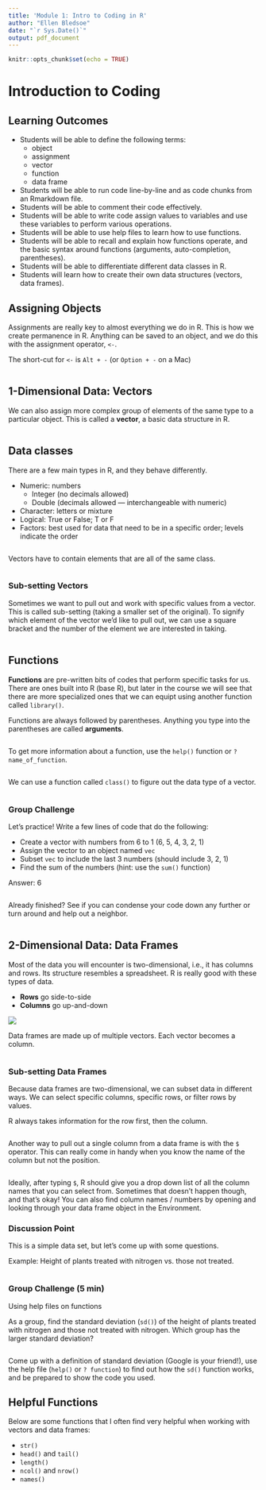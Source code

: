 ```yaml
---
title: 'Module 1: Intro to Coding in R'
author: "Ellen Bledsoe"
date: "`r Sys.Date()`"
output: pdf_document
---
```


```r
knitr::opts_chunk$set(echo = TRUE)
```

# Introduction to Coding

## Learning Outcomes

-   Students will be able to define the following terms:
    -   object
    -   assignment
    -   vector
    -   function
    -   data frame
-   Students will be able to run code line-by-line and as code chunks from an Rmarkdown file.
-   Students will be able to comment their code effectively.
-   Students will be able to write code assign values to variables and use these variables to perform various operations.
-   Students will be able to use help files to learn how to use functions.
-   Students will be able to recall and explain how functions operate, and the basic syntax around functions (arguments, auto-completion, parentheses).
-   Students will be able to differentiate different data classes in R.
-   Students will learn how to create their own data structures (vectors, data frames).

## Assigning Objects

Assignments are really key to almost everything we do in R. This is how we create permanence in R. Anything can be saved to an object, and we do this with the assignment operator, `<-`.

The short-cut for `<-` is `Alt + -` (or `Option + -` on a Mac)

```r


```

## 1-Dimensional Data: Vectors

We can also assign more complex group of elements of the same type to a particular object. This is called a **vector**, a basic data structure in R.

```r


```

## Data classes

There are a few main types in R, and they behave differently.

-   Numeric: numbers
    -   Integer (no decimals allowed)
    -   Double (decimals allowed --- interchangeable with numeric)
-   Character: letters or mixture
-   Logical: True or False; T or F
-   Factors: best used for data that need to be in a specific order; levels indicate the order

```r


```

Vectors have to contain elements that are all of the same class.

```r


```

### Sub-setting Vectors

Sometimes we want to pull out and work with specific values from a vector. This is called sub-setting (taking a smaller set of the original). To signify which element of the vector we'd like to pull out, we can use a square bracket and the number of the element we are interested in taking.

```r


```

## Functions

**Functions** are pre-written bits of codes that perform specific tasks for us. There are ones built into R (base R), but later in the course we will see that there are more specialized ones that we can equipt using another function called `library()`.

Functions are always followed by parentheses. Anything you type into the parentheses are called **arguments**.

```r


```

To get more information about a function, use the `help()` function or `? name_of_function`.

```r


```

We can use a function called `class()` to figure out the data type of a vector.

```r


```

### Group Challenge

Let's practice! Write a few lines of code that do the following:

-   Create a vector with numbers from 6 to 1 (6, 5, 4, 3, 2, 1)
-   Assign the vector to an object named `vec`
-   Subset `vec` to include the last 3 numbers (should include 3, 2, 1)
-   Find the sum of the numbers (hint: use the `sum()` function)

Answer: 6

```r


```

Already finished? See if you can condense your code down any further or turn around and help out a neighbor.

```r


```

## 2-Dimensional Data: Data Frames

Most of the data you will encounter is two-dimensional, i.e., it has columns and rows. Its structure resembles a spreadsheet. R is really good with these types of data.

-   **Rows** go side-to-side
-   **Columns** go up-and-down

![](../assets/row_column.png)

Data frames are made up of multiple vectors. Each vector becomes a column.

```r


```

### Sub-setting Data Frames

Because data frames are two-dimensional, we can subset data in different ways. We can select specific columns, specific rows, or filter rows by values.

R always takes information for the row first, then the column.

```r


```

Another way to pull out a single column from a data frame is with the `$` operator. This can really come in handy when you know the name of the column but not the position.

```r


```

Ideally, after typing `$`, R should give you a drop down list of all the column names that you can select from. Sometimes that doesn't happen though, and that's okay! You can also find column names / numbers by opening and looking through your data frame object in the Environment.

### Discussion Point

This is a simple data set, but let's come up with some questions.

Example: Height of plants treated with nitrogen vs. those not treated.

```r


```

### Group Challenge (5 min)

Using help files on functions

As a group, find the standard deviation (`sd()`) of the height of plants treated with nitrogen and those not treated with nitrogen. Which group has the larger standard deviation?

```r


```

Come up with a definition of standard deviation (Google is your friend!), use the help file (`help()` or `? function`) to find out how the `sd()` function works, and be prepared to show the code you used.

## Helpful Functions

Below are some functions that I often find very helpful when working with vectors and data frames:

-   `str()`
-   `head()` and `tail()`
-   `length()`
-   `ncol()` and `nrow()`
-   `names()`

```r


```
